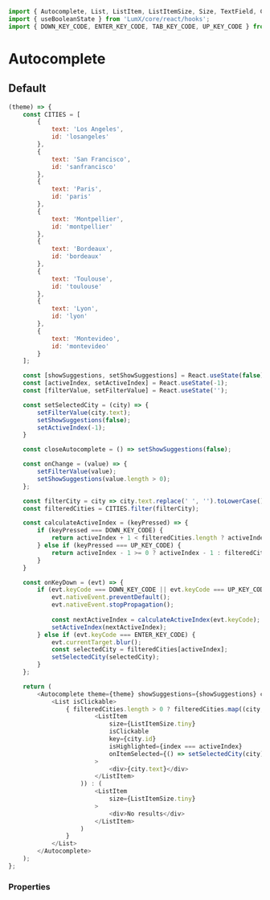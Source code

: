 ```javascript import
import { Autocomplete, List, ListItem, ListItemSize, Size, TextField, Chip, ListDivider, Icon, ListSubheader } from 'LumX';
import { useBooleanState } from 'LumX/core/react/hooks';
import { DOWN_KEY_CODE, ENTER_KEY_CODE, TAB_KEY_CODE, UP_KEY_CODE } from 'LumX/core/constants';
```

# Autocomplete

## Default

```javascript jsx withThemeSwitcher
(theme) => {
    const CITIES = [
        {
            text: 'Los Angeles',
            id: 'losangeles'
        },
        {
            text: 'San Francisco',
            id: 'sanfrancisco'
        },
        {
            text: 'Paris',
            id: 'paris'
        },
        {
            text: 'Montpellier',
            id: 'montpellier'
        },
        {
            text: 'Bordeaux',
            id: 'bordeaux'
        },
        {
            text: 'Toulouse',
            id: 'toulouse'
        },
        {
            text: 'Lyon',
            id: 'lyon'
        },
        {
            text: 'Montevideo',
            id: 'montevideo'
        }
    ];

    const [showSuggestions, setShowSuggestions] = React.useState(false);
    const [activeIndex, setActiveIndex] = React.useState(-1);
    const [filterValue, setFilterValue] = React.useState('');

    const setSelectedCity = (city) => {
        setFilterValue(city.text);
        setShowSuggestions(false);
        setActiveIndex(-1);
    }

    const closeAutocomplete = () => setShowSuggestions(false);

    const onChange = (value) => {
        setFilterValue(value);
        setShowSuggestions(value.length > 0);
    };

    const filterCity = city => city.text.replace(' ', '').toLowerCase().includes(filterValue.replace(' ', '').toLowerCase());
    const filteredCities = CITIES.filter(filterCity);

    const calculateActiveIndex = (keyPressed) => {
        if (keyPressed === DOWN_KEY_CODE) {
            return activeIndex + 1 < filteredCities.length ? activeIndex + 1 : 0;
        } else if (keyPressed === UP_KEY_CODE) {
            return activeIndex - 1 >= 0 ? activeIndex - 1 : filteredCities.length - 1;
        }
    }

    const onKeyDown = (evt) => {
        if (evt.keyCode === DOWN_KEY_CODE || evt.keyCode === UP_KEY_CODE) {
            evt.nativeEvent.preventDefault();
            evt.nativeEvent.stopPropagation();
            
            const nextActiveIndex = calculateActiveIndex(evt.keyCode);
            setActiveIndex(nextActiveIndex);
        } else if (evt.keyCode === ENTER_KEY_CODE) {
            evt.currentTarget.blur();
            const selectedCity = filteredCities[activeIndex];
            setSelectedCity(selectedCity);
        }
    };

    return (
        <Autocomplete theme={theme} showSuggestions={showSuggestions} closeOnClick closeOnEscape onClose={closeAutocomplete} value={filterValue} onChange={onChange} onKeyDown={onKeyDown}>
            <List isClickable>
                { filteredCities.length > 0 ? filteredCities.map((city, index) => (
                        <ListItem
                            size={ListItemSize.tiny}
                            isClickable
                            key={city.id}
                            isHighlighted={index === activeIndex}
                            onItemSelected={() => setSelectedCity(city)}
                        >
                            <div>{city.text}</div>
                        </ListItem>
                    )) : (
                        <ListItem
                            size={ListItemSize.tiny}
                        >
                            <div>No results</div>
                        </ListItem>
                    )
                }
            </List>
        </Autocomplete>
    );
};
```

### Properties

<PropTable component="Autocomplete" />

